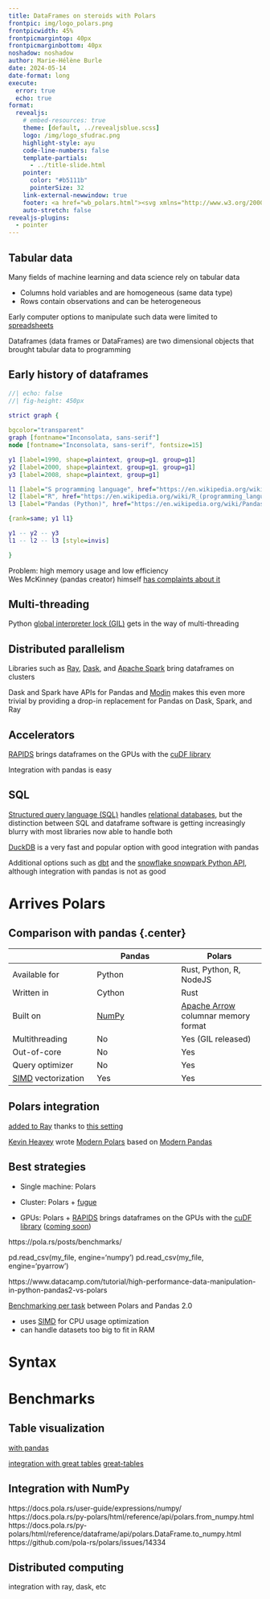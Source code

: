 ```yaml
---
title: DataFrames on steroids with Polars
frontpic: img/logo_polars.png
frontpicwidth: 45%
frontpicmargintop: 40px
frontpicmarginbottom: 40px
noshadow: noshadow
author: Marie-Hélène Burle
date: 2024-05-14
date-format: long
execute:
  error: true
  echo: true
format:
  revealjs:
    # embed-resources: true
    theme: [default, ../revealjsblue.scss]
    logo: /img/logo_sfudrac.png
    highlight-style: ayu
    code-line-numbers: false
    template-partials:
      - ../title-slide.html
    pointer:
      color: "#b5111b"
      pointerSize: 32
    link-external-newwindow: true
    footer: <a href="wb_polars.html"><svg xmlns="http://www.w3.org/2000/svg" width="16" height="16" fill="rgb(153, 153, 153)" class="bi bi-arrow-90deg-up" viewBox="0 0 16 16"><path fill-rule="evenodd" d="M4.854 1.146a.5.5 0 0 0-.708 0l-4 4a.5.5 0 1 0 .708.708L4 2.707V12.5A2.5 2.5 0 0 0 6.5 15h8a.5.5 0 0 0 0-1h-8A1.5 1.5 0 0 1 5 12.5V2.707l3.146 3.147a.5.5 0 1 0 .708-.708l-4-4z"/></svg>&nbsp;Back to webinar page</a>
    auto-stretch: false
revealjs-plugins:
  - pointer
---
```


## Tabular data {.center}

Many fields of machine learning and data science rely on tabular data

- Columns hold variables and are homogeneous (same data type)
- Rows contain observations and can be heterogeneous

Early computer options to manipulate such data were limited to [spreadsheets](https://en.wikipedia.org/wiki/Spreadsheet)

Dataframes (data frames or DataFrames) are two dimensional objects that brought tabular data to programming

## Early history of dataframes {.center}

```dot
//| echo: false
//| fig-height: 450px

strict graph {
  
bgcolor="transparent"
graph [fontname="Inconsolata, sans-serif"]
node [fontname="Inconsolata, sans-serif", fontsize=15]

y1 [label=1990, shape=plaintext, group=g1, group=g1]
y2 [label=2000, shape=plaintext, group=g1, group=g1]
y3 [label=2008, shape=plaintext, group=g1]

l1 [label="S programming language", href="https://en.wikipedia.org/wiki/S_(programming_language)", shape=plaintext, group=g2, fontcolor="#5592FD"]
l2 [label="R", href="https://en.wikipedia.org/wiki/R_(programming_language)", shape=plaintext, group=g2, fontcolor="#5592FD"]
l3 [label="Pandas (Python)", href="https://en.wikipedia.org/wiki/Pandas_(software)", shape=plaintext, group=g2, fontcolor="#5592FD"]

{rank=same; y1 l1}

y1 -- y2 -- y3
l1 -- l2 -- l3 [style=invis]

}
```

Problem: high memory usage and low efficiency \
Wes McKinney (pandas creator) himself [has complaints about it](https://wesmckinney.com/blog/apache-arrow-pandas-internals/)

## Multi-threading {.center}

Python [global interpreter lock (GIL)](https://en.wikipedia.org/wiki/Global_interpreter_lock) gets in the way of multi-threading

## Distributed parallelism {.center}

Libraries such as [Ray](https://github.com/ray-project/ray), [Dask](https://github.com/dask/dask), and [Apache Spark](https://github.com/apache/spark) bring dataframes on clusters

Dask and Spark have APIs for Pandas and [Modin](https://docs.ray.io/en/latest/ray-more-libs/modin/index.html) makes this even more trivial by providing a drop-in replacement for Pandas on Dask, Spark, and Ray

## Accelerators {.center}

[RAPIDS](https://rapids.ai/) brings dataframes on the GPUs with the [cuDF library](https://github.com/rapidsai/cudf)

Integration with pandas is easy

## SQL {.center}

[Structured query language (SQL)](https://en.wikipedia.org/wiki/SQL) handles [relational databases](https://en.wikipedia.org/wiki/Relational_database), but the distinction between SQL and dataframe software is getting increasingly blurry with most libraries now able to handle both

[DuckDB](https://github.com/duckdb/duckdb) is a very fast and popular option with good integration with pandas

Additional options such as [dbt](https://github.com/dbt-labs/dbt-core) and the [snowflake snowpark Python API](https://github.com/snowflakedb/snowpark-python), although integration with pandas is not as good

# Arrives Polars

## Comparison with pandas {.center} <br>

| | Pandas | Polars |
|--|--|--|
| Available for | Python | Rust, Python, R, NodeJS |
| Written in | Cython | Rust |
| Built on | [NumPy](https://github.com/numpy/numpy) | [Apache Arrow](https://github.com/apache/arrow) columnar memory format |
| Multithreading | No | Yes (GIL released) |
| Out-of-core | No | Yes |
| Query optimizer | No | Yes |
| [SIMD](https://en.wikipedia.org/wiki/Single_instruction,_multiple_data) vectorization | Yes | Yes |

## Polars integration {.center}

[added to Ray](https://github.com/ray-project/ray/issues/26131) thanks to [this setting](https://docs.ray.io/en/latest/data/api/data_context.html#ray.data.DataContext)


[Kevin Heavey](https://github.com/kevinheavey) wrote [Modern Polars](https://kevinheavey.github.io/modern-polars/) based on [Modern Pandas](http://tomaugspurger.net/posts/modern-8-scaling/)


## Best strategies {.center}

- Single machine: Polars

- Cluster: Polars + [fugue](https://github.com/fugue-project/fugue/)

- GPUs: Polars + [RAPIDS](https://rapids.ai/) brings dataframes on the GPUs with the [cuDF library](https://github.com/rapidsai/cudf) ([coming soon](https://pola.rs/posts/polars-on-gpu/))

https://pola.rs/posts/benchmarks/


pd.read_csv(my_file, engine='numpy')
pd.read_csv(my_file, engine='pyarrow')

https://www.datacamp.com/tutorial/high-performance-data-manipulation-in-python-pandas2-vs-polars

[Benchmarking per task](https://medium.com/cuenex/pandas-2-0-vs-polars-the-ultimate-battle-a378eb75d6d1) between Polars and Pandas 2.0

- uses [SIMD](https://en.wikipedia.org/wiki/Single_instruction,_multiple_data) for CPU usage optimization
- can handle datasets too big to fit in RAM

# Syntax



# Benchmarks


## Table visualization

[with pandas](https://pandas.pydata.org/docs/user_guide/style.html)

[integration with great tables](https://posit-dev.github.io/great-tables/blog/polars-styling/)
[great-tables](https://github.com/posit-dev/great-tables)

## Integration with NumPy

https://docs.pola.rs/user-guide/expressions/numpy/
https://docs.pola.rs/py-polars/html/reference/api/polars.from_numpy.html
https://docs.pola.rs/py-polars/html/reference/dataframe/api/polars.DataFrame.to_numpy.html
https://github.com/pola-rs/polars/issues/14334

## Distributed computing

integration with ray, dask, etc
